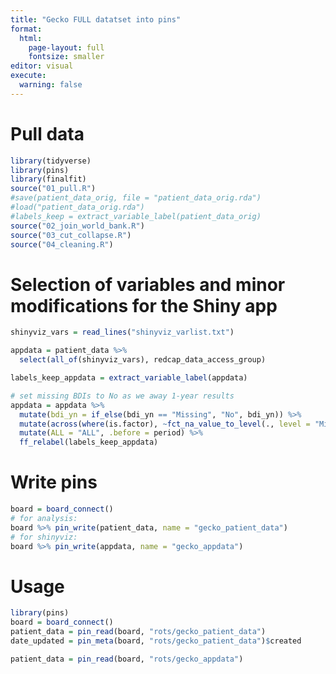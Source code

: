```yaml
---
title: "Gecko FULL datatset into pins"
format: 
  html:
    page-layout: full
    fontsize: smaller
editor: visual
execute:
  warning: false
---
```


# Pull data

```r
library(tidyverse)
library(pins)
library(finalfit)
source("01_pull.R")
#save(patient_data_orig, file = "patient_data_orig.rda")
#load("patient_data_orig.rda")
#labels_keep = extract_variable_label(patient_data_orig)
source("02_join_world_bank.R")
source("03_cut_collapse.R")
source("04_cleaning.R")
```

# Selection of variables and minor modifications for the Shiny app

```r
shinyviz_vars = read_lines("shinyviz_varlist.txt")

appdata = patient_data %>% 
  select(all_of(shinyviz_vars), redcap_data_access_group)

labels_keep_appdata = extract_variable_label(appdata)

# set missing BDIs to No as we away 1-year results
appdata = appdata %>% 
  mutate(bdi_yn = if_else(bdi_yn == "Missing", "No", bdi_yn)) %>% 
  mutate(across(where(is.factor), ~fct_na_value_to_level(., level = "Missing"))) %>%
  mutate(ALL = "ALL", .before = period) %>% 
  ff_relabel(labels_keep_appdata)

```

# Write pins

```r
board = board_connect()
# for analysis:
board %>% pin_write(patient_data, name = "gecko_patient_data")
# for shinyviz:
board %>% pin_write(appdata, name = "gecko_appdata")

```

# Usage

```r
library(pins)
board = board_connect()
patient_data = pin_read(board, "rots/gecko_patient_data")
date_updated = pin_meta(board, "rots/gecko_patient_data")$created

patient_data = pin_read(board, "rots/gecko_appdata")
```
